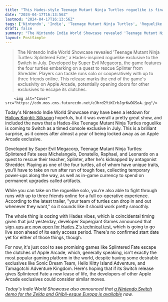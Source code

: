 ```yaml
---
title: "This Hades-style Teenage Mutant Ninja Turtles roguelike is finally breaking free from Apple Arcade jail for a Nintendo Switch launch in 3 months"
date: "2024-04-17T16:13:56Z"
lastmod: "2024-04-17T16:13:56Z"
tags: ['Nintendo', 'Indie', 'Teenage Mutant Ninja Turtles', 'Roguelike', 'Hades', 'Co-operative', 'Apple Arcade', 'Sonic Dream Team', 'Hello Kitty Island Adventure', 'Tamagotchi Adventure Kingdom', 'Europa', 'Nintendo Switch']
draft: false
summary: "The Nintendo Indie World Showcase revealed 'Teenage Mutant Ninja Turtles: Splintered Fate,' a Hades-inspired roguelike exclusive to the Switch in July. Developed by Super Evil Megacorp, the game features the four turtles embarking on a quest to rescue Splinter from Shredder. Players can tackle runs solo or cooperatively with up to three friends online. This release marks the end of the game's exclusivity on Apple Arcade, potentially opening doors for other exclusives to escape its clutches."
layout: PostSimple
---
```

> The Nintendo Indie World Showcase revealed 'Teenage Mutant Ninja Turtles: Splintered Fate,' a Hades-inspired roguelike exclusive to the Switch in July. Developed by Super Evil Megacorp, the game features the four turtles embarking on a quest to rescue Splinter from Shredder. Players can tackle runs solo or cooperatively with up to three friends online. This release marks the end of the game's exclusivity on Apple Arcade, potentially opening doors for other exclusives to escape its clutches.


        <img alt="Cover" src="https://cdn.mos.cms.futurecdn.net/eJhrd2YiKCrbJgrKwDGSoA.jpg"/>
        
Today's Nintendo Indie World Showcase may have been a letdown for [Hollow Knight: Silksong](https://www.gamesradar.com/hollow-knight-silksong-guide/) hopefuls, but it was overall a pretty great show, and included the news that a Hades-like Teenage Mutant Ninja Turtles roguelike is coming to Switch as a timed console exclusive in July. This is a brilliant surprise, as it comes after almost a year of being locked away as an Apple Arcade exclusive.

Developed by Super Evil Megacorp, Teenage Mutant Ninja Turtles: Splintered Fate sees Michelangelo, Donatello, Raphael, and Leonardo on a quest to rescue their teacher, Splinter, after he's kidnapped by antagonist Shredder. Playing as one of the four turtles, all of whom have unique traits, you'll have to take on run after run of tough foes, collecting temporary power-ups along the way, as well as in-game currency to spend on permanent upgrades called artifacts. 

While you can take on the roguelike solo, you're also able to fight through runs with up to three friends online for a full co-operative experience. According to the latest trailer, "your team of turtles can drop in and out whenever they want," so it sounds like it should work pretty smoothly. 

The whole thing is oozing with Hades vibes, which is coincidental timing given that just yesterday, developer Supergiant Games announced that [<u>sign-ups are now open for Hades 2's technical test</u>](https://www.gamesradar.com/hades-2-beta-will-begin-shortly-sign-ups-are-already-live-and-the-roguelikes-early-access-shouldnt-be-far-behind/), which is going to go live soon ahead of its early access period. There's no confirmed start date yet for either of those things, though.

For now, it's just cool to see promising games like Splintered Fate escape the clutches of Apple Arcade, which, generally speaking, isn't exactly the most popular gaming platform in the world, despite having some desirable exclusives like Sonic Dream Team, Hello Kitty Island Adventure, and Tamagotchi Adventure Kingdom. Here's hoping that if its Switch release gives Splintered Fate a new lease of life, the developers of other Apple Arcade exclusives could consider similar moves.

*Today's Indie World Showcase also announced that *[<u><em>a Nintendo Switch demo for the Zelda and Ghibli-esque Europa is available</em></u>](https://www.gamesradar.com/zelda-collides-with-studio-ghibli-in-europas-peaceful-and-zen-vibes-and-after-more-than-6-years-in-development-its-coming-to-nintendo-switch-with-a-demo-out-today/)* now.*
        